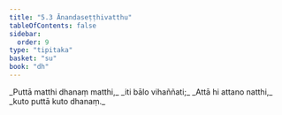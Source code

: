 ```yaml
---
title: "5.3 Ānandaseṭṭhivatthu"
tableOfContents: false
sidebar:
  order: 9
type: "tipitaka"
basket: "su"
book: "dh"
---
```



<DynamicBreadcrumb />

<Division number="62" book="dh" bookNo="18" page="22">

<Paragraph number="67" type="verses" book="dh">
_Puttā matthi dhanaṃ matthi,_  
_iti bālo vihaññati;_  
_Attā hi attano natthi,_  
_kuto puttā kuto dhanaṃ._
</Paragraph>
</Division>